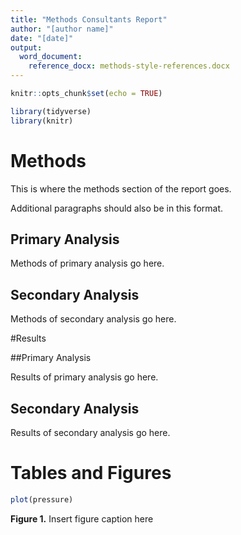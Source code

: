 ```yaml
---
title: "Methods Consultants Report"
author: "[author name]"
date: "[date]"
output:
  word_document:
    reference_docx: methods-style-references.docx
---
```


```r
knitr::opts_chunk$set(echo = TRUE)

library(tidyverse)
library(knitr)

```

# Methods

This is where the methods section of the report goes.

Additional paragraphs should also be in this format.


## Primary Analysis

Methods of primary analysis go here.

## Secondary Analysis

Methods of secondary analysis go here.


#Results

##Primary Analysis

Results of primary analysis go here.

## Secondary Analysis

Results of secondary analysis go here.


\newpage

# Tables and Figures

```r
plot(pressure)
```
**Figure 1.** Insert figure caption here
